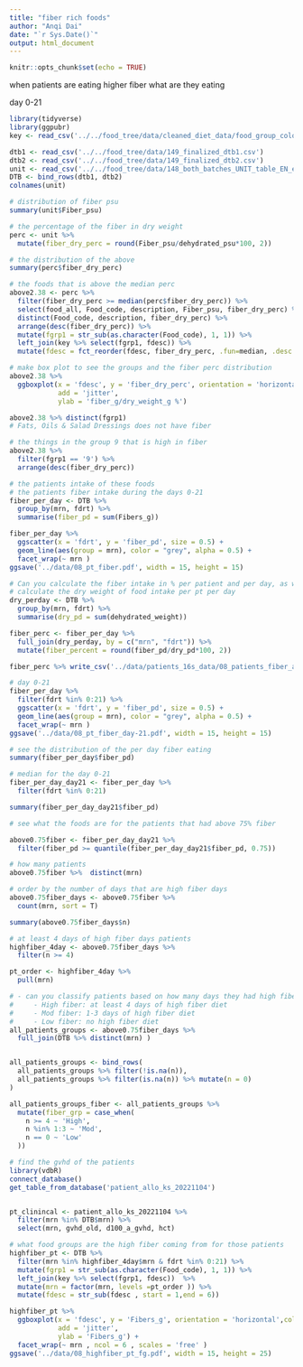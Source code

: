 ```yaml
---
title: "fiber rich foods"
author: "Anqi Dai"
date: "`r Sys.Date()`"
output: html_document
---
```


```r
knitr::opts_chunk$set(echo = TRUE)
```

when patients are eating higher fiber what are they eating

day 0-21

```r
library(tidyverse)
library(ggpubr)
key <- read_csv('../../food_tree/data/cleaned_diet_data/food_group_color_key_final.csv', col_types = 'ccccc')
```

```r
dtb1 <- read_csv('../../food_tree/data/149_finalized_dtb1.csv')
dtb2 <- read_csv('../../food_tree/data/149_finalized_dtb2.csv')
unit <- read_csv('../../food_tree/data/148_both_batches_UNIT_table_EN_exclu.csv')
DTB <- bind_rows(dtb1, dtb2)
colnames(unit)
```

```r
# distribution of fiber psu
summary(unit$Fiber_psu)

# the percentage of the fiber in dry weight
perc <- unit %>% 
  mutate(fiber_dry_perc = round(Fiber_psu/dehydrated_psu*100, 2))

# the distribution of the above
summary(perc$fiber_dry_perc)

# the foods that is above the median perc
above2.38 <- perc %>% 
  filter(fiber_dry_perc >= median(perc$fiber_dry_perc)) %>% 
  select(food_all, Food_code, description, Fiber_psu, fiber_dry_perc) %>% 
  distinct(Food_code, description, fiber_dry_perc) %>% 
  arrange(desc(fiber_dry_perc)) %>% 
  mutate(fgrp1 = str_sub(as.character(Food_code), 1, 1)) %>% 
  left_join(key %>% select(fgrp1, fdesc)) %>% 
  mutate(fdesc = fct_reorder(fdesc, fiber_dry_perc, .fun=median, .desc = T))

# make box plot to see the groups and the fiber perc distribution
above2.38 %>% 
  ggboxplot(x = 'fdesc', y = 'fiber_dry_perc', orientation = 'horizontal',
            add = 'jitter', 
            ylab = 'fiber_g/dry_weight_g %')

above2.38 %>% distinct(fgrp1)
# Fats, Oils & Salad Dressings does not have fiber 

# the things in the group 9 that is high in fiber
above2.38 %>% 
  filter(fgrp1 == '9') %>% 
  arrange(desc(fiber_dry_perc))
```
```r
# the patients intake of these foods 
# the patients fiber intake during the days 0-21
fiber_per_day <- DTB %>% 
  group_by(mrn, fdrt) %>% 
  summarise(fiber_pd = sum(Fibers_g))

fiber_per_day %>% 
  ggscatter(x = 'fdrt', y = 'fiber_pd', size = 0.5) +
  geom_line(aes(group = mrn), color = "grey", alpha = 0.5) +
  facet_wrap(~ mrn ) 
ggsave('../data/08_pt_fiber.pdf', width = 15, height = 15)

```

```r
# Can you calculate the fiber intake in % per patient and per day, as well as the absolute grams? This way we may be able to inform the mice experiments
# calculate the dry weight of food intake per pt per day
dry_perday <- DTB %>% 
  group_by(mrn, fdrt) %>% 
  summarise(dry_pd = sum(dehydrated_weight))

fiber_perc <- fiber_per_day %>% 
  full_join(dry_perday, by = c("mrn", "fdrt")) %>% 
  mutate(fiber_percent = round(fiber_pd/dry_pd*100, 2))

fiber_perc %>% write_csv('../data/patients_16s_data/08_patients_fiber_absweight_and_percent.csv')
```


```r
# day 0-21
fiber_per_day %>% 
  filter(fdrt %in% 0:21) %>% 
  ggscatter(x = 'fdrt', y = 'fiber_pd', size = 0.5) +
  geom_line(aes(group = mrn), color = "grey", alpha = 0.5) +
  facet_wrap(~ mrn ) 
ggsave('../data/08_pt_fiber_day-21.pdf', width = 15, height = 15)
```

```r
# see the distribution of the per day fiber eating
summary(fiber_per_day$fiber_pd)

# median for the day 0-21
fiber_per_day_day21 <- fiber_per_day %>% 
  filter(fdrt %in% 0:21)

summary(fiber_per_day_day21$fiber_pd)

# see what the foods are for the patients that had above 75% fiber 

above0.75fiber <- fiber_per_day_day21 %>% 
  filter(fiber_pd >= quantile(fiber_per_day_day21$fiber_pd, 0.75))

# how many patients 
above0.75fiber %>%  distinct(mrn)

# order by the number of days that are high fiber days
above0.75fiber_days <- above0.75fiber %>% 
  count(mrn, sort = T) 

summary(above0.75fiber_days$n)

# at least 4 days of high fiber days patients 
highfiber_4day <- above0.75fiber_days %>% 
  filter(n >= 4)

pt_order <- highfiber_4day %>% 
  pull(mrn)
```

```r
# - can you classify patients based on how many days they had high fiber diet (between days 0 and 21) in 3 groups:
#     - High fiber: at least 4 days of high fiber diet
#     - Mod fiber: 1-3 days of high fiber diet
#     - Low fiber: no high fiber diet
all_patients_groups <- above0.75fiber_days %>% 
  full_join(DTB %>% distinct(mrn) )


all_patients_groups <- bind_rows(
  all_patients_groups %>% filter(!is.na(n)),
  all_patients_groups %>% filter(is.na(n)) %>% mutate(n = 0)
) 

all_patients_groups_fiber <- all_patients_groups %>% 
  mutate(fiber_grp = case_when(
    n >= 4 ~ 'High',
    n %in% 1:3 ~ 'Mod',
    n == 0 ~ 'Low'
  ))
```


```r
# find the gvhd of the patients 
library(vdbR)
connect_database()
get_table_from_database('patient_allo_ks_20221104')


pt_clinincal <- patient_allo_ks_20221104 %>% 
  filter(mrn %in% DTB$mrn) %>% 
  select(mrn, gvhd_old, d100_a_gvhd, hct)


```


```r
# what food groups are the high fiber coming from for those patients
highfiber_pt <- DTB %>% 
  filter(mrn %in% highfiber_4day$mrn & fdrt %in% 0:21) %>% 
  mutate(fgrp1 = str_sub(as.character(Food_code), 1, 1)) %>% 
  left_join(key %>% select(fgrp1, fdesc))  %>% 
  mutate(mrn = factor(mrn, levels =pt_order )) %>% 
  mutate(fdesc = str_sub(fdesc , start = 1,end = 6))

highfiber_pt %>% 
  ggboxplot(x = 'fdesc', y = 'Fibers_g', orientation = 'horizontal',color = 'fdesc', 
            add = 'jitter', 
            ylab = 'Fibers_g') +
  facet_wrap(~ mrn , ncol = 6 , scales = 'free' ) 
ggsave('../data/08_highfiber_pt_fg.pdf', width = 15, height = 25)
```

